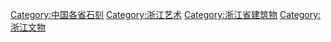 [[Category:中国各省石刻|Category:中国各省石刻]]
[[Category:浙江艺术|Category:浙江艺术]]
[[Category:浙江省建筑物|Category:浙江省建筑物]]
[[Category:浙江文物|Category:浙江文物]]